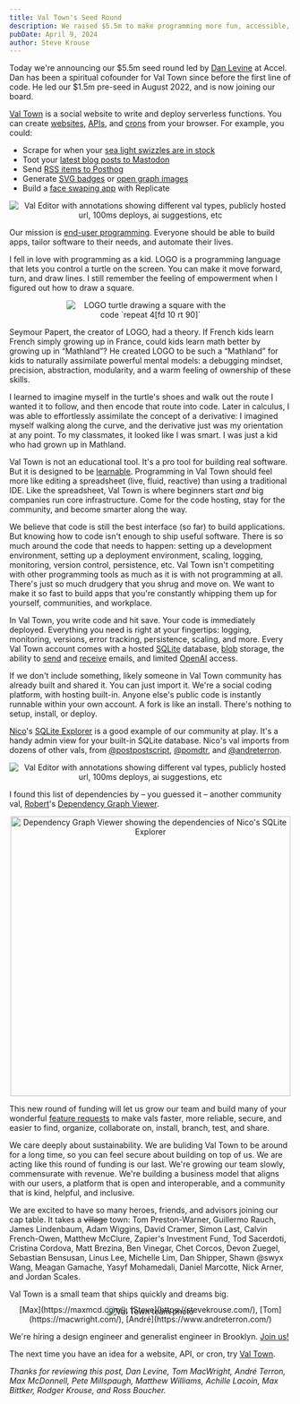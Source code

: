 ```yaml
---
title: Val Town's Seed Round
description: We raised $5.5m to make programming more fun, accessible, and collaborative.
pubDate: April 9, 2024
author: Steve Krouse
---
```



Today we're announcing our $5.5m seed round led by [Dan Levine](https://www.accel.com/people/daniel-levine) at Accel. Dan has been a spiritual cofounder for Val Town since before the first line of code. He led our $1.5m pre-seed in August 2022, and is now joining our board.

[Val Town](https://www.val.town/pulls/d9b1df70-e2e2-11ee-846a-8aad37b30b4b) is a social website to write and deploy serverless functions. You can create [websites](https://docs.val.town/types/http/jsx/), [APIs](https://docs.val.town/types/http/), and [crons](https://docs.val.town/types/scheduled/) from your browser. For example, you could:

- Scrape for when your [sea light swizzles are in stock](https://nateeagle.com/posts/val-town-scraper/)
- Toot your [latest blog posts to Mastodon](https://sebastiandedeyne.com/tags/val-town)
- Send [RSS items to Posthog](https://posthog.com/tutorials/rss-item-capture)
- Generate [SVG badges](https://www.val.town/v/vladimyr/podcastBadge) or [open graph images](https://www.val.town/v/tomcritchlow/tom_og)
- Build a [face swaping app](https://replicate.com/guides/hypermedia/build-hypermedia-app) with Replicate

<div align="center">
  <Image
    src={AnnotatedVal}
    alt="Val Editor with annotations showing different val types, publicly hosted url, 100ms deploys, ai suggestions, etc"
  />
</div>

Our mission is [end-user programming](https://www.inkandswitch.com/end-user-programming/). Everyone should be able to build apps, tailor software to their needs, and automate their lives.

I fell in love with programming as a kid. LOGO is a programming language that lets you control a turtle on the screen. You can make it move forward, turn, and draw lines. I still remember the feeling of empowerment when I figured out how to draw a square.

<div align="center">
  <Image
    src={LogoSquare}
    alt="LOGO turtle drawing a square with the code `repeat 4[fd 10 rt 90]`"
    style="max-width:300px"
  />
</div>

Seymour Papert, the creator of LOGO, had a theory. If French kids learn French simply growing up in France, could kids learn math better by growing up in “Mathland”? He created LOGO to be such a “Mathland” for kids to naturally assimilate powerful mental models: a debugging mindset, precision, abstraction, modularity, and a warm feeling of ownership of these skills.

I learned to imagine myself in the turtle's shoes and walk out the route I wanted it to follow, and then encode that route into code. Later in calculus, I was able to effortlessly assimilate the concept of a derivative: I imagined myself walking along the curve, and the derivative just was my orientation at any point. To my classmates, it looked like I was smart. I was just a kid who had grown up in Mathland.

Val Town is not an educational tool. It's a pro tool for building real software. But it is designed to be [learnable](https://worrydream.com/LearnableProgramming/). Programming in Val Town should feel more like editing a spreadsheet (live, fluid, reactive) than using a traditional IDE. Like the spreadsheet, Val Town is where beginners start _and_ big companies run core infrastructure. Come for the code hosting, stay for the community, and become smarter along the way.

We believe that code is still the best interface (so far) to build applications. But knowing how to code isn't enough to ship useful software. There is so much around the code that needs to happen: setting up a development environment, setting up a deployment environment, scaling, logging, monitoring, version control, persistence, etc. Val Town isn't competiting with other programming tools as much as it is with not programming at all. There's just so much drudgery that you shrug and move on. We want to make it so fast to build apps that you're constantly whipping them up for yourself, communities, and workplace.

In Val Town, you write code and hit save. Your code is immediately deployed. Everything you need is right at your fingertips: logging, monitoring, versions, error tracking, persistence, scaling, and more. Every Val Town account comes with a hosted [SQLite](https://docs.val.town/std/sqlite/) database, [blob](https://docs.val.town/std/blob/) storage, the ability to [send](https://docs.val.town/std/email/) and [receive](https://docs.val.town/types/email/) emails, and limited [OpenAI](https://docs.val.town/std/openai/) access.

If we don't include something, likely someone in Val Town community has already built and shared it. You can just import it. We're a social coding platform, with hosting built-in. Anyone else's public code is instantly runnable within your own account. A fork is like an install. There's nothing to setup, install, or deploy.

[Nico](https://www.val.town/u/nbbaier)'s [SQLite Explorer](https://www.val.town/v/nbbaier/sqliteExplorerApp) is a good example of our community at play. It's a handy admin view for your built-in SQLite database. Nico's val imports from dozens of other vals, from [@postpostscript](https://www.val.town/v/postpostscript/sqliteBuilder), [@pomdtr](https://www.val.town/v/pomdtr/password_auth), and [@andreterron](https://www.val.town/v/andreterron/codeOnValTown).

<div align="center">
  <Image
    src={Explorer}
    alt="Val Editor with annotations showing different val types, publicly hosted url, 100ms deploys, ai suggestions, etc"
  />
</div>

I found this list of dependencies by – you guessed it – another community val, [Robert](https://www.val.town/u/rlesser)'s [Dependency Graph Viewer](https://rlesser-dependency_graph.web.val.run/).

<div align="center">
  <Image
    src={Dependencies}
    alt="Dependency Graph Viewer showing the dependencies of Nico's SQLite Explorer"
    height="500px"
  />
</div>

This new round of funding will let us grow our team and build many of your wonderful [feature requests](https://github.com/val-town/val-town-product/discussions) to make vals faster, more reliable, secure, and easier to find, organize, collaborate on, install, branch, test, and share.

We care deeply about sustainability. We are buliding Val Town to be around for a long time, so you can feel secure about building on top of us. We are acting like this round of funding is our last. We're growing our team slowly, commensurate with revenue. We're building a business model that aligns with our users, a platform that is open and interoperable, and a community that is kind, helpful, and inclusive.

We are excited to have so many heroes, friends, and advisors joining our cap table. It takes a ~~village~~ town: Tom Preston-Warner, Guillermo Rauch, James Lindenbaum, Adam Wiggins, David Cramer, Simon Last, Calvin French-Owen, Matthew McClure, Zapier's Investment Fund, Tod Sacerdoti, Cristina Cordova, Matt Brezina, Ben Vinegar, Chet Corcos, Devon Zuegel, Sebastian Bensusan, Linus Lee, Michelle Lim, Dan Shipper, Shawn @swyx Wang, Meagan Gamache, Yasyf Mohamedali, Daniel Marcotte, Nick Arner, and Jordan Scales.

Val Town is a small team that ships quickly and dreams big.

<div align="center">
  <Image src={Team} alt="Val Town team photo" />
  <figcaption style="margin-top: -20px;">
    [Max](https://maxmcd.com/), [Steve](https://stevekrouse.com/),
    [Tom](https://macwright.com/), [André](https://www.andreterron.com/)
  </figcaption>
</div>

We're hiring a design engineer and generalist engineer in Brooklyn. [Join us!](https://www.val.town/careers)

The next time you have an idea for a website, API, or cron, try [Val Town](https://val.town).

_Thanks for reviewing this post, Dan Levine, Tom MacWright, André Terron, Max McDonnell, Pete Millspaugh, Matthew Williams, Achille Lacoin, Max Bittker, Rodger Krouse, and Ross Boucher._

